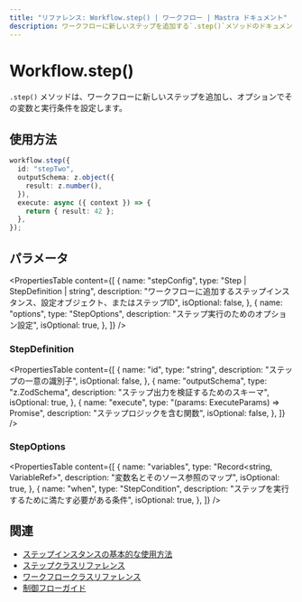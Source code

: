 ---
title: "リファレンス: Workflow.step() | ワークフロー | Mastra ドキュメント"
description: ワークフローに新しいステップを追加する`.step()`メソッドのドキュメント。
---

# Workflow.step()

`.step()` メソッドは、ワークフローに新しいステップを追加し、オプションでその変数と実行条件を設定します。

## 使用方法

```typescript
workflow.step({
  id: "stepTwo",
  outputSchema: z.object({
    result: z.number(),
  }),
  execute: async ({ context }) => {
    return { result: 42 };
  },
});
```

## パラメータ

<PropertiesTable
  content={[
    {
      name: "stepConfig",
      type: "Step | StepDefinition | string",
      description:
        "ワークフローに追加するステップインスタンス、設定オブジェクト、またはステップID",
      isOptional: false,
    },
    {
      name: "options",
      type: "StepOptions",
      description: "ステップ実行のためのオプション設定",
      isOptional: true,
    },
  ]}
/>

### StepDefinition

<PropertiesTable
  content={[
    {
      name: "id",
      type: "string",
      description: "ステップの一意の識別子",
      isOptional: false,
    },
    {
      name: "outputSchema",
      type: "z.ZodSchema",
      description: "ステップ出力を検証するためのスキーマ",
      isOptional: true,
    },
    {
      name: "execute",
      type: "(params: ExecuteParams) => Promise<any>",
      description: "ステップロジックを含む関数",
      isOptional: false,
    },
  ]}
/>

### StepOptions

<PropertiesTable
  content={[
    {
      name: "variables",
      type: "Record<string, VariableRef>",
      description: "変数名とそのソース参照のマップ",
      isOptional: true,
    },
    {
      name: "when",
      type: "StepCondition",
      description: "ステップを実行するために満たす必要がある条件",
      isOptional: true,
    },
  ]}
/>

## 関連

- [ステップインスタンスの基本的な使用方法](../../docs/workflows/steps.mdx)
- [ステップクラスリファレンス](./step-class.mdx)
- [ワークフロークラスリファレンス](./workflow.mdx)
- [制御フローガイド](../../docs/workflows/control-flow.mdx)
